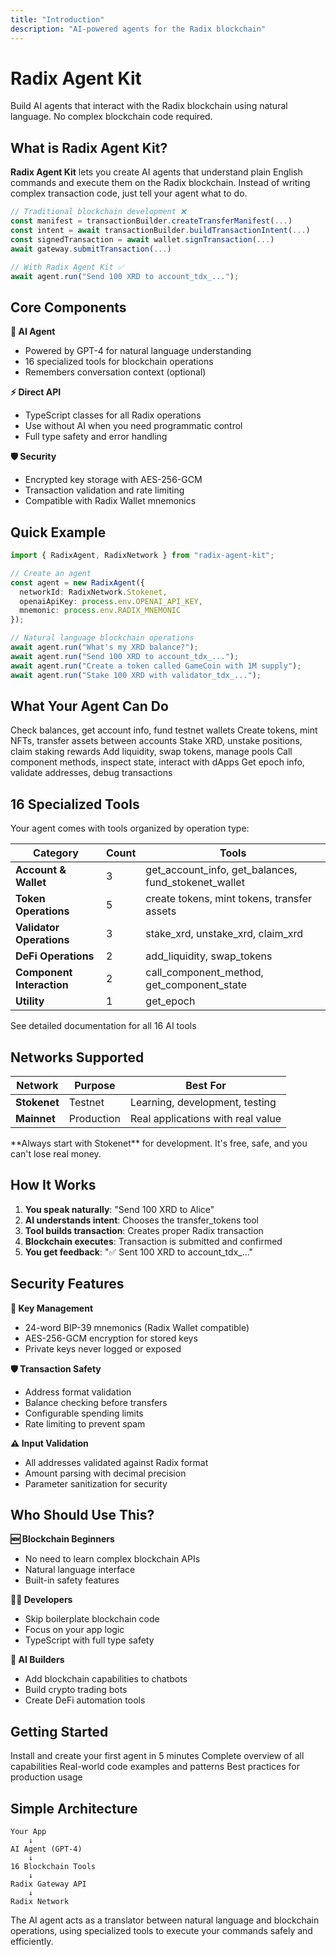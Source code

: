 ```yaml
---
title: "Introduction"
description: "AI-powered agents for the Radix blockchain"
---
```


# Radix Agent Kit

Build AI agents that interact with the Radix blockchain using natural language. No complex blockchain code required.

## What is Radix Agent Kit?

**Radix Agent Kit** lets you create AI agents that understand plain English commands and execute them on the Radix blockchain. Instead of writing complex transaction code, just tell your agent what to do.

```typescript
// Traditional blockchain development ❌
const manifest = transactionBuilder.createTransferManifest(...)
const intent = await transactionBuilder.buildTransactionIntent(...)
const signedTransaction = await wallet.signTransaction(...)
await gateway.submitTransaction(...)

// With Radix Agent Kit ✅
await agent.run("Send 100 XRD to account_tdx_...");
```

## Core Components

**🤖 AI Agent**
- Powered by GPT-4 for natural language understanding
- 16 specialized tools for blockchain operations
- Remembers conversation context (optional)

**⚡ Direct API**
- TypeScript classes for all Radix operations
- Use without AI when you need programmatic control
- Full type safety and error handling

**🛡️ Security**
- Encrypted key storage with AES-256-GCM
- Transaction validation and rate limiting
- Compatible with Radix Wallet mnemonics

## Quick Example

```typescript
import { RadixAgent, RadixNetwork } from "radix-agent-kit";

// Create an agent
const agent = new RadixAgent({
  networkId: RadixNetwork.Stokenet,
  openaiApiKey: process.env.OPENAI_API_KEY,
  mnemonic: process.env.RADIX_MNEMONIC
});

// Natural language blockchain operations
await agent.run("What's my XRD balance?");
await agent.run("Send 100 XRD to account_tdx_...");
await agent.run("Create a token called GameCoin with 1M supply");
await agent.run("Stake 100 XRD with validator_tdx_...");
```

## What Your Agent Can Do

<CardGroup cols={2}>
  <Card title="💰 Account Management" icon="wallet">
    Check balances, get account info, fund testnet wallets
  </Card>
  <Card title="🪙 Token Operations" icon="coins">
    Create tokens, mint NFTs, transfer assets between accounts
  </Card>
  <Card title="🥩 Validator Operations" icon="server">
    Stake XRD, unstake positions, claim staking rewards
  </Card>
  <Card title="🏊‍♂️ DeFi Operations" icon="chart-line">
    Add liquidity, swap tokens, manage pools
  </Card>
  <Card title="🔧 Smart Contracts" icon="code">
    Call component methods, inspect state, interact with dApps
  </Card>
  <Card title="🛠️ Developer Tools" icon="tools">
    Get epoch info, validate addresses, debug transactions
  </Card>
</CardGroup>

## 16 Specialized Tools

Your agent comes with tools organized by operation type:

| Category | Count | Tools |
|----------|-------|--------|
| **Account & Wallet** | 3 | get_account_info, get_balances, fund_stokenet_wallet |
| **Token Operations** | 5 | create tokens, mint tokens, transfer assets |
| **Validator Operations** | 3 | stake_xrd, unstake_xrd, claim_xrd |
| **DeFi Operations** | 2 | add_liquidity, swap_tokens |
| **Component Interaction** | 2 | call_component_method, get_component_state |
| **Utility** | 1 | get_epoch |

<Card title="View All Tools" icon="robot" href="/tools">
  See detailed documentation for all 16 AI tools
</Card>

## Networks Supported

| Network | Purpose | Best For |
|---------|---------|----------|
| **Stokenet** | Testnet | Learning, development, testing |
| **Mainnet** | Production | Real applications with real value |

<Warning>
**Always start with Stokenet** for development. It's free, safe, and you can't lose real money.
</Warning>

## How It Works

1. **You speak naturally**: "Send 100 XRD to Alice"
2. **AI understands intent**: Chooses the transfer_tokens tool
3. **Tool builds transaction**: Creates proper Radix transaction
4. **Blockchain executes**: Transaction is submitted and confirmed
5. **You get feedback**: "✅ Sent 100 XRD to account_tdx_..."

## Security Features

**🔐 Key Management**
- 24-word BIP-39 mnemonics (Radix Wallet compatible)
- AES-256-GCM encryption for stored keys
- Private keys never logged or exposed

**🛡️ Transaction Safety**
- Address format validation
- Balance checking before transfers
- Configurable spending limits
- Rate limiting to prevent spam

**⚠️ Input Validation**
- All addresses validated against Radix format
- Amount parsing with decimal precision
- Parameter sanitization for security

## Who Should Use This?

**🆕 Blockchain Beginners**
- No need to learn complex blockchain APIs
- Natural language interface
- Built-in safety features

**👩‍💻 Developers**
- Skip boilerplate blockchain code
- Focus on your app logic
- TypeScript with full type safety

**🤖 AI Builders**
- Add blockchain capabilities to chatbots
- Build crypto trading bots
- Create DeFi automation tools

## Getting Started

<CardGroup cols={2}>
  <Card title="Quick Start" icon="play" href="/quickstart">
    Install and create your first agent in 5 minutes
  </Card>
  <Card title="All Features" icon="star" href="/features">
    Complete overview of all capabilities
  </Card>
  <Card title="Examples" icon="code" href="/examples">
    Real-world code examples and patterns
  </Card>
  <Card title="Security" icon="shield-check" href="/security">
    Best practices for production usage
</Card>
</CardGroup>

## Simple Architecture

```
Your App
    ↓
AI Agent (GPT-4)
    ↓
16 Blockchain Tools
    ↓
Radix Gateway API
    ↓
Radix Network
```

The AI agent acts as a translator between natural language and blockchain operations, using specialized tools to execute your commands safely and efficiently.
